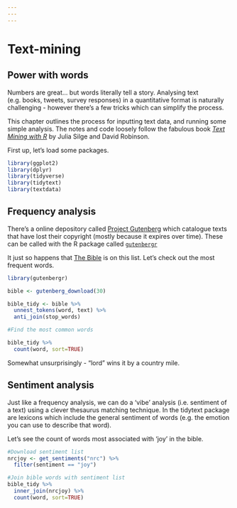 ```yaml
---
---
---
```


# Text-mining

## Power with words

Numbers are great... but words literally tell a story. Analysing text (e.g. books, tweets, survey responses) in a quantitative format is naturally challenging - however there's a few tricks which can simplify the process.

This chapter outlines the process for inputting text data, and running some simple analysis. The notes and code loosely follow the fabulous book [*Text Mining with R*](https://www.bookdepository.com/Text-Mining-with-R-Julia-Silge/9781491981658) by Julia Silge and David Robinson.

First up, let's load some packages.

```r

library(ggplot2)
library(dplyr)
library(tidyverse)
library(tidytext)
library(textdata)
```

## Frequency analysis

There's a online depository called [Project Gutenberg](https://www.gutenberg.org/) which catalogue texts that have lost their copyright (mostly because it expires over time). These can be called with the R package called [`gutenbergr`](https://cran.r-project.org/web/packages/gutenbergr/vignettes/intro.html)

It just so happens that [The Bible](https://www.gutenberg.org/ebooks/30) is on this list. Let's check out the most frequent words.

```r

library(gutenbergr)

bible <- gutenberg_download(30)

bible_tidy <- bible %>%
  unnest_tokens(word, text) %>%
  anti_join(stop_words)

#Find the most common words

bible_tidy %>%
  count(word, sort=TRUE)
```

Somewhat unsurprisingly - "lord" wins it by a country mile.

## Sentiment analysis

Just like a frequency analysis, we can do a 'vibe' analysis (i.e. sentiment of a text) using a clever thesaurus matching technique. In the tidytext package are lexicons which include the general sentiment of words (e.g. the emotion you can use to describe that word).

Let's see the count of words most associated with 'joy' in the bible.

```r

#Download sentiment list
nrcjoy <- get_sentiments("nrc") %>%
  filter(sentiment == "joy")

#Join bible words with sentiment list
bible_tidy %>%
  inner_join(nrcjoy) %>%
  count(word, sort=TRUE)

```
